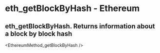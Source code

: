 # eth_getBlockByHash - Ethereum

## eth_getBlockByHash. Returns information about a block by block hash


<EthereumMethod_getBlockByHash />
